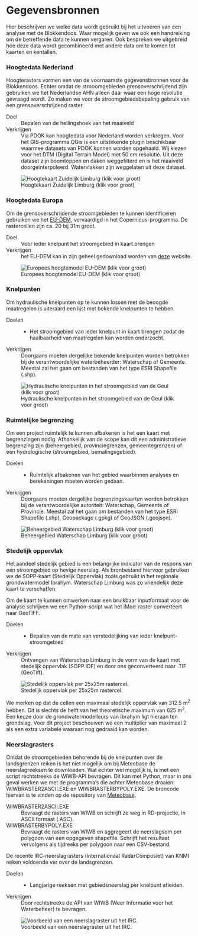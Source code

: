 # Gegevensbronnen

Hier beschrijven we welke data wordt gebruikt bij het uitvoeren van een analyse met de Blokkendoos. Waar mogelijk geven we ook een handreiking om de betreffende data te kunnen vergaren. Ook bespreken we uitgebreid hoe deze data wordt gecombineerd met andere data om te komen tot kaarten en kentallen.

### Hoogtedata Nederland

::: {.grid}

::: {.g-col-6}
Hoogterasters vormen een van de voornaamste gegevensbronnen voor de Blokkendoos. Echter omdat de strooomgebieden grensoverschrijdend zijn gebruiken we het Nederlandse AHN alleen daar waar een hoge resolutie gevraagd wordt. Zo maken we voor de stroomgebiedsbepaling gebruik van een grensoverschrijdend raster. 

Doel
:   Bepalen van de hellingshoek van het maaiveld

Verkrijgen
:   Via PDOK kan hoogtedata voor Nederland worden verkregen. Voor het GIS-programma QGis is een uitstekende plugin beschikbaar waarmee datasets van PDOK kunnen worden opgehaald. Wij kiezen voor het DTM (Digital Terrain Model) met 50 cm resolutie. Uit deze dataset zijn boomtoppen en daken weggefilterd en is het maaiveld doorgeïnterpoleerd. Watervlakken zijn weggelaten uit deze dataset.

:::

::: {.g-col-6}

![Hoogtekaart Zuidelijk Limburg (klik voor groot)](../static/img/dtm_zuidelijk_limburg.png)

:::

:::

### Hoogtedata Europa

::: {.grid}

::: {.g-col-6}
Om de grensoverschrijdende stroomgebieden te kunnen identificeren gebruiken we het [EU-DEM](https://ec.europa.eu/eurostat/web/gisco/geodata/digital-elevation-model/eu-dem#DD), vervaardigd in het Copernicus-programma. De rastercellen zijn ca. 20 bij 31m groot.

Doel
:   Voor ieder knelpunt het stroomgebied in kaart brengen

Verkrijgen
:   het EU-DEM kan in zijn geheel gedownload worden van [deze](https://ec.europa.eu/eurostat/web/gisco/geodata/digital-elevation-model/eu-dem#DD) website. 

:::

::: {.g-col-6}

![Europees hoogtemodel EU-DEM   (klik voor groot)](../static/img/EU-DEM.png)

:::

:::


### Knelpunten


::: {.grid}
::: {.g-col-6}
Om hydraulische knelpunten op te kunnen lossen met de beoogde maatregelen is uiteraard een lijst met bekende knelpunten te hebben.

Doelen
: * Het stroomgebied van ieder knelpunt in kaart brengen zodat de haalbaarheid van maatregelen kan worden onderzocht.

Verkrijgen
:   Doorgaans moeten dergelijke bekende knelpunten worden betrokken bij de verantwoordelijke waterbeheerder: Waterschap of Gemeente. Meestal zal het gaan om bestanden van het type ESRI Shapefile (.shp).

:::

::: {.g-col-6}

![Hydraulische knelpunten in het stroomgebied van de Geul (klik voor groot)](../static/img/knelpunten.png)

:::

:::




### Ruimtelijke begrenzing

::: {.grid}
::: {.g-col-6}
Om een project ruimtelijk te kunnen afbakenen is het een kaart met begrenzingen nodig. Afhankelijk van de scope kan dit een administratieve begrenzing zijn (beheergebied, provinciegrenzen, gemeentegrenzen) of een hydrologische (stroomgebied, bemalingsgebied).

Doelen
: * Ruimtelijk afbakenen van het gebied waarbinnen analyses en berekeningen moeten worden gedaan.

Verkrijgen
:   Doorgaans moeten dergelijke begrenzingskaarten worden betrokken bij de verantwoordelijke autoriteit: Waterschap, Gemeente of Provincie. Meestal zal het gaan om bestanden van het type ESRI Shapefile (.shp), Geopackage (.gpkg) of GeoJSON (.geojson).


:::

::: {.g-col-6}

![Beheergebied Waterschap Limburg (klik voor groot)](../static/img/beheergebied_WL.png)

:::

:::


### Stedelijk oppervlak
Het aandeel stedelijk gebied is een belangrijke indicator van de respons van een stroomgebied op hevige neerslag. Als bronbestand hiervoor gebruiken we de SOPP-kaart (Stedelijk Oppervlak) zoals gebruikt in het regionale grondwatermodel Ibrahym. Waterschap Limburg was zo vriendelijk deze kaart te verschaffen.


::: {.grid}
::: {.g-col-6}
Om de kaart te kunnen omwerken naar een bruikbaar inputformaat voor de analyse schrijven we een Python-script wat het iMod-raster converteert naar GeoTIFF.

Doelen
: * Bepalen van de mate van verstedelijking van ieder knelpunt-stroomgebied

Verkrijgen
:   Ontvangen van Waterschap Limburg in de vorm van de kaart met stedelijk oppervlak (SOPP.IDF) en door ons geconverteerd naar .TIF (GeoTiff).

:::

::: {.g-col-6}

![Stedelijk oppervlak per 25x25m rastercel.](../static/img/stedelijk_oppervlak.png)

:::

:::

::: {.callout-note}
We merken op dat de cellen een maximaal stedelijk oppervlak van 312.5 m^2^ hebben. Dit is slechts de helft van het theoretische maximum van 625 m^2^. Een keuze door de grondwatermodelleurs van Ibrahym ligt hieraan ten grondslag. Voor dit project beschouwen we een multiplier van maximaal 2 als een extra variabele waaraan nog gedraaid kan worden.

:::

### Neerslagrasters

Omdat de stroomgebieden behorende bij de knelpunten over de landsgrenzen reiken is het niet mogelijk om bij Meteobase de neerslagreeksen te downloaden. Wat echter wel mogelijk is, is met een script rechtstreeks de WIWB-API bevragen. Dit kan met Python, maar in ons geval werken we met de programma's die achter Meteobase draaien: WIWBRASTER2ASCII.EXE en WIWBRASTERBYPOLY.EXE. De broncode hiervan is te vinden op de repository van [Meteobase](https://github.com/SiebeBosch/Meteobase).

WIWBRASTER2ASCII.EXE
:   Bevraagt de rasters van WIWB en schrijft ze weg in RD-projectie, in ASCII formaat (.ASC).

WIWBRASTERBYPOLY.EXE
:   Bevraagt de rasters van WIWB en aggregeert de neerslagsom per polygoon van een opgegeven shapefile. Schrijft het resultaat vervolgens als tijdreeks per polygoon naar een CSV-bestand.

::: {.grid}
::: {.g-col-6}
De recente IRC-neerslagrasters (Internationaal RadarComposiet) van KNMI reiken voldoende ver over de landsgrenzen.

Doelen
: * Langjarige reeksen met gebiedsneerslag per knelpunt afleiden.

Verkrijgen
:   Door rechtstreeks de API van WIWB (Weer Informatie voor het Waterbeheer) te bevragen.

:::

::: {.g-col-6}

![Voorbeeld van een neerslagraster uit het IRC.](../static/img/IRC.png)

:::

:::